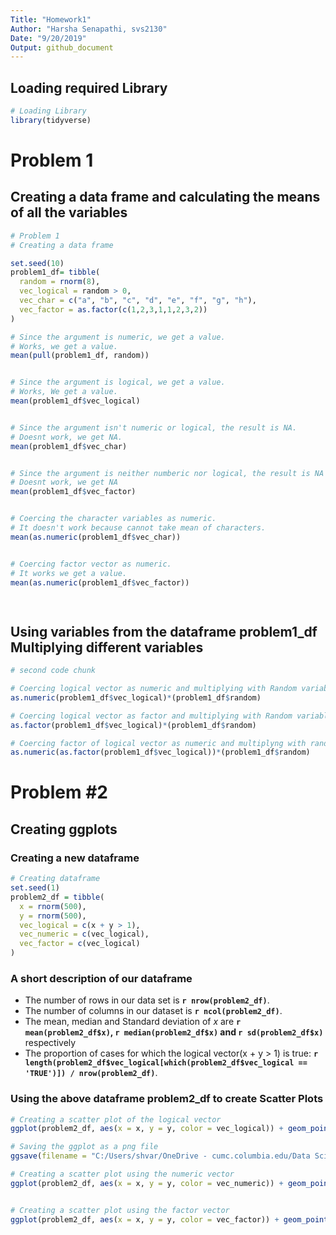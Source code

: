 ```yaml
---
Title: "Homework1"
Author: "Harsha Senapathi, svs2130"
Date: "9/20/2019"
Output: github_document
---
```


## Loading required Library
```r

# Loading Library
library(tidyverse)

```


# Problem 1

## Creating a data frame and calculating the means of all the variables

```r

# Problem 1
# Creating a data frame

set.seed(10)
problem1_df= tibble(
  random = rnorm(8),
  vec_logical = random > 0,
  vec_char = c("a", "b", "c", "d", "e", "f", "g", "h"),
  vec_factor = as.factor(c(1,2,3,1,1,2,3,2))
)

# Since the argument is numeric, we get a value.
# Works, we get a value.
mean(pull(problem1_df, random)) 


# Since the argument is logical, we get a value.
# Works, We get a value.
mean(problem1_df$vec_logical)


# Since the argument isn't numeric or logical, the result is NA.
# Doesnt work, we get NA.
mean(problem1_df$vec_char)


# Since the argument is neither numberic nor logical, the result is NA
# Doesnt work, we get NA
mean(problem1_df$vec_factor) 


# Coercing the character variables as numeric.
# It doesn't work because cannot take mean of characters.
mean(as.numeric(problem1_df$vec_char))


# Coercing factor vector as numeric.
# It works we get a value.
mean(as.numeric(problem1_df$vec_factor))

     
```

## Using variables from the dataframe **problem1_df** Multiplying different variables

```r

# second code chunk

# Coercing logical vector as numeric and multiplying with Random variable
as.numeric(problem1_df$vec_logical)*(problem1_df$random)

# Coercing logical vector as factor and multiplying with Random variable
as.factor(problem1_df$vec_logical)*(problem1_df$random)

# Coercing factor of logical vector as numeric and multiplyng with random
as.numeric(as.factor(problem1_df$vec_logical))*(problem1_df$random)
```


# Problem #2

## Creating ggplots

### Creating a new dataframe

```r

# Creating dataframe
set.seed(1)
problem2_df = tibble(
  x = rnorm(500),
  y = rnorm(500),
  vec_logical = c(x + y > 1),
  vec_numeric = c(vec_logical),
  vec_factor = c(vec_logical)
)
```


### A short description of our dataframe

* The number of rows in our data set is **`r nrow(problem2_df)`**.
* The number of columns in our dataset is **`r ncol(problem2_df)`**.
* The mean, median and Standard deviation of *x* are **`r mean(problem2_df$x)`, `r median(problem2_df$x)` and `r sd(problem2_df$x)`** respectively
* The proportion of cases for which the logical vector(x + y > 1) is true: **`r length(problem2_df$vec_logical[which(problem2_df$vec_logical == 'TRUE')]) / nrow(problem2_df)`**.


### Using the above dataframe **problem2_df** to create Scatter Plots

```r

# Creating a scatter plot of the logical vector
ggplot(problem2_df, aes(x = x, y = y, color = vec_logical)) + geom_point()

# Saving the ggplot as a png file
ggsave(filename = "C:/Users/shvar/OneDrive - cumc.columbia.edu/Data Science/P8105_HW/problem2_df_color_logical_ggplot.png")

# Creating a scatter plot using the numeric vector
ggplot(problem2_df, aes(x = x, y = y, color = vec_numeric)) + geom_point()


# Creating a scatter plot using the factor vector
ggplot(problem2_df, aes(x = x, y = y, color = vec_factor)) + geom_point()

```


